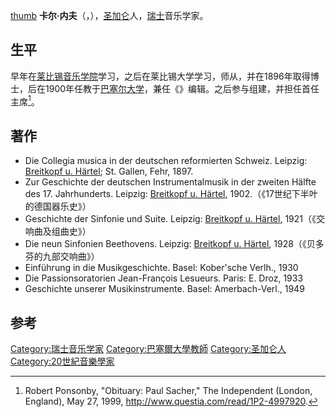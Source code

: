 [[file:Karl_Nef_(1873–1935)_1927_©_Georg_Fayer_(1892–1950)_OeNB_10454034.jpg|thumb]]
'''卡尔·内夫'''（{{lang-de|Karl Nef}}，{{bd|1873年|8月22日|1935年|2月9日}}），[[圣加仑|圣加仑]]人，[[瑞士|瑞士]]音乐学家。

==生平==
早年在[[萊比錫孟德爾頌音樂戲劇學院|莱比锡音乐学院]]学习，之后在莱比锡大学学习，师从{{link-en|赫尔曼·克雷茨施马尔|Hermann Kretzschmar}}，并在1896年取得博士，后在1900年任教于[[巴塞尔大学|巴塞尔大学]]，兼任《{{link-en|巴塞尔报|Basler Zeitung}}》编辑。之后参与组建{{link-de|瑞士音乐学学会|Musikwissenschaftliches Seminar der Universität Basel}}，并担任首任主席<ref>Robert Ponsonby, "Obituary: Paul Sacher," The Independent (London, England), May 27, 1999, http://www.questia.com/read/1P2-4997920.</ref>。

==著作 ==
* Die Collegia musica in der deutschen reformierten Schweiz. Leipzig: [[布赖特科普夫与黑特尔音乐出版社|Breitkopf u. Härtel]]; St. Gallen, Fehr, 1897.
* Zur Geschichte der deutschen Instrumentalmusik in der zweiten Hälfte des 17. Jahrhunderts. Leipzig: [[布赖特科普夫与黑特尔音乐出版社|Breitkopf u. Härtel]], 1902.（《17世纪下半叶的德国器乐史》）
* Geschichte der Sinfonie und Suite. Leipzig: [[布赖特科普夫与黑特尔音乐出版社|Breitkopf u. Härtel]], 1921（《交响曲及组曲史》）
* Die neun Sinfonien Beethovens. Leipzig: [[布赖特科普夫与黑特尔音乐出版社|Breitkopf u. Härtel]], 1928（《贝多芬的九部交响曲》）
* Einführung in die Musikgeschichte. Basel: Kober'sche Verlh., 1930
* Die Passionsoratorien Jean-François Lesueurs. Paris: E. Droz, 1933
* Geschichte unserer Musikinstrumente. Basel: Amerbach-Verl., 1949

==参考==
{{reflist}}

{{authority control}}
{{DEFAULTSORT:Nef, Karl}}
[[Category:瑞士音乐学家|Category:瑞士音乐学家]]
[[Category:巴塞爾大學教師|Category:巴塞爾大學教師]]
[[Category:圣加仑人|Category:圣加仑人]]
[[Category:20世紀音樂學家|Category:20世紀音樂學家]]